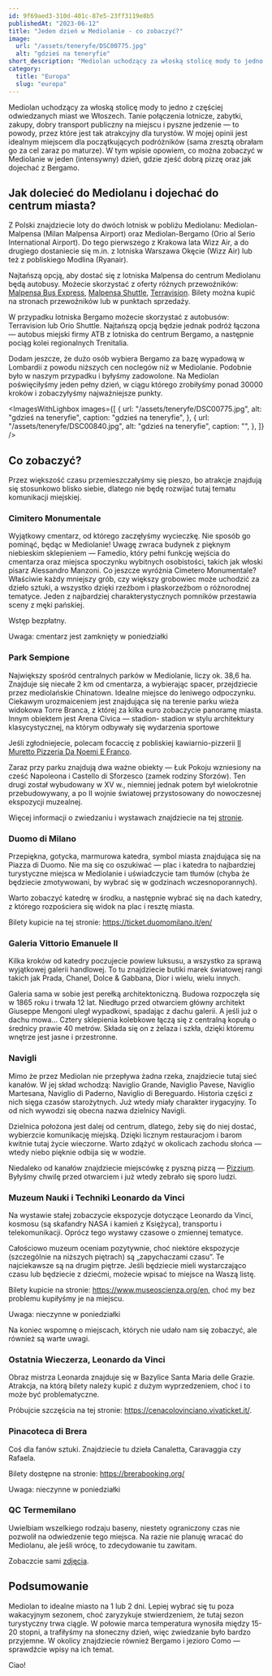 ```yaml
---
id: 9f69aed3-310d-401c-87e5-23ff3119e8b5
publishedAt: "2023-06-12"
title: "Jeden dzień w Mediolanie - co zobaczyć?"
image:
  url: "/assets/teneryfe/DSC00775.jpg"
  alt: "gdzieś na teneryfie"
short_description: "Mediolan uchodzący za włoską stolicę mody to jedno z częściej odwiedzanych miast we Włoszech. Tanie połączenia lotnicze, zabytki, zakupy, dobry transport publiczny na miejscu i pyszne jedzenie — to powody, przez które jest tak atrakcyjny dla turystów."
category:
  title: "Europa"
  slug: "europa"
---
```


Mediolan uchodzący za włoską stolicę mody to jedno z częściej odwiedzanych miast we Włoszech. Tanie połączenia lotnicze, zabytki, zakupy, dobry transport publiczny na miejscu i pyszne jedzenie — to powody, przez które jest tak atrakcyjny dla turystów. W mojej opinii jest idealnym miejscem dla początkujących podróżników (sama zresztą obrałam go za cel zaraz po maturze). W tym wpisie opowiem, co można zobaczyć w Mediolanie w jeden (intensywny) dzień, gdzie zjeść dobrą pizzę oraz jak dojechać z Bergamo.

## Jak dolecieć do Mediolanu i dojechać do centrum miasta?

Z Polski znajdziecie loty do dwóch lotnisk w pobliżu Mediolanu: Mediolan-Malpensa (Milan Malpensa Airport) oraz Mediolan-Bergamo (Orio al Serio International Airport). Do tego pierwszego z Krakowa lata Wizz Air, a do drugiego dostaniecie się m.in. z lotniska Warszawa Okęcie (Wizz Air) lub też z pobliskiego Modlina (Ryanair).

Najtańszą opcją, aby dostać się z lotniska Malpensa do centrum Mediolanu będą autobusy. Możecie skorzystać z oferty różnych przewoźników: <a href="https://autostradale.it/" target="_blank" rel="noopener noreferrer">Malpensa Bus Express</a>, <a href="https://www.malpensashuttle.it/en/index.html" target="_blank" rel="noopener noreferrer">Malpensa Shuttle</a>, <a href="https://www.terravision.eu/pl/?af=2397845&cm=2929" target="_blank" rel="noopener noreferrer">Terravision</a>. Bilety można kupić na stronach przewoźników lub w punktach sprzedaży.

W przypadku lotniska Bergamo możecie skorzystać z autobusów: Terravision lub Orio Shuttle. Najtańszą opcją będzie jednak podróż łączona — autobus miejski firmy ATB z lotniska do centrum Bergamo, a następnie pociąg kolei regionalnych Trenitalia.

Dodam jeszcze, że dużo osób wybiera Bergamo za bazę wypadową w Lombardii z powodu niższych cen noclegów niż w Mediolanie. Podobnie było w naszym przypadku i byłyśmy zadowolone. Na Mediolan poświęciłyśmy jeden pełny dzień, w ciągu którego zrobiłyśmy ponad 30000 kroków i zobaczyłyśmy najważniejsze punkty.

<ImagesWithLighbox
  images={[
    {
      url: "/assets/teneryfe/DSC00775.jpg",
      alt: "gdzieś na teneryfie",
      caption: "gdzieś na teneryfie",
    },
    {
      url: "/assets/teneryfe/DSC00840.jpg",
      alt: "gdzieś na teneryfie",
      caption: "",
    },
  ]}
/>

## Co zobaczyć?

Przez większość czasu przemieszczałyśmy się pieszo, bo atrakcje znajdują się stosunkowo blisko siebie, dlatego nie będę rozwijać tutaj tematu komunikacji miejskiej.

### Cimitero Monumentale

Wyjątkowy cmentarz, od którego zaczęłyśmy wycieczkę. Nie sposób go pominąć, będąc w Mediolanie! Uwagę zwraca budynek z pięknym niebieskim sklepieniem — Famedio, który pełni funkcję wejścia do cmentarza oraz miejsca spoczynku wybitnych osobistości, takich jak włoski pisarz Alessandro Manzoni. Co jeszcze wyróżnia Cimetero Monumentale? Właściwie każdy mniejszy grób, czy większy grobowiec może uchodzić za dzieło sztuki, a wszystko dzięki rzeźbom i płaskorzeźbom o różnorodnej tematyce. Jeden z najbardziej charakterystycznych pomników przestawia sceny z męki pańskiej.

Wstęp bezpłatny.

Uwaga: cmentarz jest zamknięty w poniedziałki

### Park Sempione

Największy spośród centralnych parków w Mediolanie, liczy ok. 38,6 ha. Znajduje się niecałe 2 km od cmentarza, a wybierając spacer, przejdziecie przez mediolańskie Chinatown. Idealne miejsce do leniwego odpoczynku. Ciekawym urozmaiceniem jest znajdująca się na terenie parku wieża widokowa Torre Branca, z której za kilka euro zobaczycie panoramę miasta. Innym obiektem jest Arena Civica — stadion- stadion w stylu architektury klasycystycznej, na którym odbywały się wydarzenia sportowe

Jeśli zgłodniejecie, polecam focaccię z pobliskiej kawiarnio-pizzerii <a href="https://www.google.pl/maps/place/Il+Muretto+Pizzeria+Da+Noemi+E+Franco/@45.4783325,9.1659784,15z/data=!4m6!3m5!1s0x4786c1380143bb8d:0x35ea351a9dd223b8!8m2!3d45.4783325!4d9.1762781!16s%2Fg%2F1pp2vkhs1?entry=ttu" target="_blank" rel="noopener noreferrer"> Il Muretto Pizzeria Da Noemi E Franco</a>.

Zaraz przy parku znajdują dwa ważne obiekty — Łuk Pokoju wzniesiony na cześć Napoleona i Castello di Sforzesco (zamek rodziny Sforzów). Ten drugi został wybudowany w XV w., niemniej jednak potem był wielokrotnie przebudowywany, a po II wojnie światowej przystosowany do nowoczesnej ekspozycji muzealnej.

Więcej informacji o zwiedzaniu i wystawach znajdziecie na tej <a href="https://www.milanocastello.it/en" target="_blank" rel="noopener noreferrer">stronie</a>.

### Duomo di Milano

Przepiękna, gotycka, marmurowa katedra, symbol miasta znajdująca się na Piazza di Duomo. Nie ma się co oszukiwać — plac i katedra to najbardziej turystyczne miejsca w Mediolanie i uświadczycie tam tłumów (chyba że będziecie zmotywowani, by wybrać się w godzinach wczesnoporannych).

Warto zobaczyć katedrę w środku, a następnie wybrać się na dach katedry, z którego rozpościera się widok na plac i resztę miasta.

Bilety kupicie na tej stronie: <a href="https://ticket.duomomilano.it/en/" target="_blank" rel="noopener noreferrer">https://ticket.duomomilano.it/en/</a>

### Galeria Vittorio Emanuele II

Kilka kroków od katedry poczujecie powiew luksusu, a wszystko za sprawą wyjątkowej galerii handlowej. To tu znajdziecie butiki marek światowej rangi takich jak Prada, Chanel, Dolce & Gabbana, Dior i wielu, wielu innych.

Galeria sama w sobie jest perełką architektoniczną. Budowa rozpoczęła się w 1865 roku i trwała 12 lat. Niedługo przed otwarciem główny architekt Giuseppe Mengoni uległ wypadkowi, spadając z dachu galerii. A jeśli już o dachu mowa… Cztery sklepienia kolebkowe łączą się z centralną kopułą o średnicy prawie 40 metrów. Składa się on z żelaza i szkła, dzięki któremu wnętrze jest jasne i przestronne.

### Navigli

Mimo że przez Mediolan nie przepływa żadna rzeka, znajdziecie tutaj sieć kanałów. W jej skład wchodzą: Naviglio Grande, Naviglio Pavese, Naviglio Martesana, Naviglio di Paderno, Naviglio di Bereguardo. Historia części z nich sięga czasów starożytnych. Już wtedy miały charakter irygacyjny. To od nich wywodzi się obecna nazwa dzielnicy Navigli.

Dzielnica położona jest dalej od centrum, dlatego, żeby się do niej dostać, wybierzcie komunikację miejską. Dzięki licznym restauracjom i barom kwitnie tutaj życie wieczorne. Warto zdążyć w okolicach zachodu słońca — wtedy niebo pięknie odbija się w wodzie.

Niedaleko od kanałów znajdziecie miejscówkę z pyszną pizzą — <a href="https://www.google.pl/maps/place/Pizzium+-+Via+Vigevano/@45.4529243,9.1671118,16.87z/data=!3m1!5s0x4786c3fba1f81cb9:0xa87d49a50762f8f2!4m11!1m3!11m2!2sxvxsQmwlTAuTaZDCOGNo3w!3e3!3m6!1s0x4786c375feef772d:0x22cca9a540b8aac2!8m2!3d45.4529946!4d9.1723408!15sCgEqWgMiASqSARBwaXp6YV9yZXN0YXVyYW504AEA!16s/g/11hyk3f7p8?entry=ttu" target="_blank" rel="noopener noreferrer">Pizzium</a>. Byłyśmy chwilę przed otwarciem i już wtedy zebrało się sporo ludzi.

### Muzeum Nauki i Techniki Leonardo da Vinci

Na wystawie stałej zobaczycie ekspozycje dotyczące Leonardo da Vinci, kosmosu (są skafandry NASA i kamień z Księżyca), transportu i telekomunikacji. Oprócz tego wystawy czasowe o zmiennej tematyce.

Całościowo muzeum oceniam pozytywnie, choć niektóre ekspozycje (szczególnie na niższych piętrach) są „zapychaczami czasu”. Te najciekawsze są na drugim piętrze. Jeśli będziecie mieli wystarczająco czasu lub będziecie z dziećmi, możecie wpisać to miejsce na Waszą listę.

Bilety kupicie na stronie: <a href="https://www.museoscienza.org/en" target="_blank" rel="noopener noreferrer">https://www.museoscienza.org/en</a>, choć my bez problemu kupiłyśmy je na miejscu.

Uwaga: nieczynne w poniedziałki

Na koniec wspomnę o miejscach, których nie udało nam się zobaczyć, ale również są warte uwagi.

### Ostatnia Wieczerza, Leonardo da Vinci

Obraz mistrza Leonarda znajduje się w Bazylice Santa Maria delle Grazie. Atrakcja, na którą bilety należy kupić z dużym wyprzedzeniem, choć i to może być problematyczne.

Próbujcie szczęścia na tej stronie: <a href="https://cenacolovinciano.vivaticket.it/" target="_blank" rel="noopener noreferrer">https://cenacolovinciano.vivaticket.it/</a>.

### Pinacoteca di Brera

Coś dla fanów sztuki. Znajdziecie tu dzieła Canaletta, Caravaggia czy Rafaela.

Bilety dostępne na stronie: <a href="https://brerabooking.org/" target="_blank" rel="noopener noreferrer">https://brerabooking.org/</a>

Uwaga: nieczynne w poniedziałki

### QC Termemilano

Uwielbiam wszelkiego rodzaju baseny, niestety ograniczony czas nie pozwolił na odwiedzenie tego miejsca. Na razie nie planuję wracać do Mediolanu, ale jeśli wrócę, to zdecydowanie tu zawitam.

Zobaczcie sami <a href="https://www.google.pl/maps/place//@45.4517401,9.1991393,17z?entry=ttu" target="_blank" rel="noopener noreferrer">zdjęcia</a>.

## Podsumowanie

Mediolan to idealne miasto na 1 lub 2 dni. Lepiej wybrać się tu poza wakacyjnym sezonem, choć zaryzykuje stwierdzeniem, że tutaj sezon turystyczny trwa ciągle. W połowie marca temperatura wynosiła między 15-20 stopni, a trafiłyśmy na słoneczny dzień, więc zwiedzanie było bardzo przyjemne. W okolicy znajdziecie również Bergamo i jezioro Como — sprawdźcie wpisy na ich temat.

Ciao!
